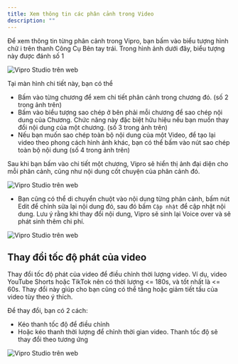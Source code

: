 ```yaml
---
title: Xem thông tin các phân cảnh trong Video
description: ""
---
```


Để xem thông tin từng phân cảnh trong Vipro, bạn bấm vào biểu tượng hình chữ i trên thanh Công Cụ Bên tay trái. Trong hình ảnh dưới đây, biểu tượng này được đánh số 1

<img
  src='/images/usage/video-editor/video-info.jpeg'
  alt='Vipro Studio trên web'
  className='rounded-lg'
/>

Tại màn hình chi tiết này, bạn có thể

- Bấm vào từng chương để xem chi tiết phân cảnh trong chương đó. (số 2 trong ảnh trên)
- Bấm vào biểu tượng sao chép ở bên phải mỗi chương để sao chép nội dung của Chương. Chức năng này đặc biệt hữu hiệu nếu bạn muốn thay đổi nội dung của một chương. (số 3 trong ảnh trên)
- Nếu bạn muốn sao chép toàn bộ nội dung của một Video, để tạo lại video theo phong cách hình ảnh khác, bạn có thể bấm vào nút sao chép toàn bộ nội dung (số 4 trong ảnh trên)

Sau khi bạn bấm vào chi tiết một chương, Vipro sẽ hiển thị ảnh đại diện cho mỗi phân cảnh, cũng như nội dung cốt chuyện của phân cảnh đó.

<img
  src='/images/usage/video-editor/chapter-screens.jpeg'
  alt='Vipro Studio trên web'
  className='rounded-lg'
/>

- Bạn cũng có thể di chuyển chuột vào nội dung từng phân cảnh, bấm nút Edit để chỉnh sửa lại nội dung đó, sau đó bấm `Cập nhật` để cập nhật nội dung. Lưu ý rằng khi thay đổi nội dung, Vipro sẽ sinh lại Voice over và sẽ phát sinh thêm chi phí.

<img
  src='/images/usage/video-editor/modify-scene.jpg'
  alt='Vipro Studio trên web'
  className='rounded-lg'
/>

## Thay đổi tốc độ phát của video

Thay đổi tốc độ phát của video để điều chỉnh thời lượng video. Ví dụ, video YouTube Shorts hoặc TikTok nên có thời lượng <= 180s, và tốt nhất là <= 60s. Thay đổi này giúp cho bạn cũng có thể tăng hoặc giảm tiết tấu của video tùy theo ý thích.

Để thay đổi, bạn có 2 cách:

- Kéo thanh tốc độ để điều chỉnh
- Hoặc kéo thanh thời lượng để chỉnh thời gian video. Thanh tốc độ sẽ thay đổi theo tương ứng

<img
  src='/images/usage/video-editor/info-speed.jpg'
  alt='Vipro Studio trên web'
  className='rounded-lg'
/>
